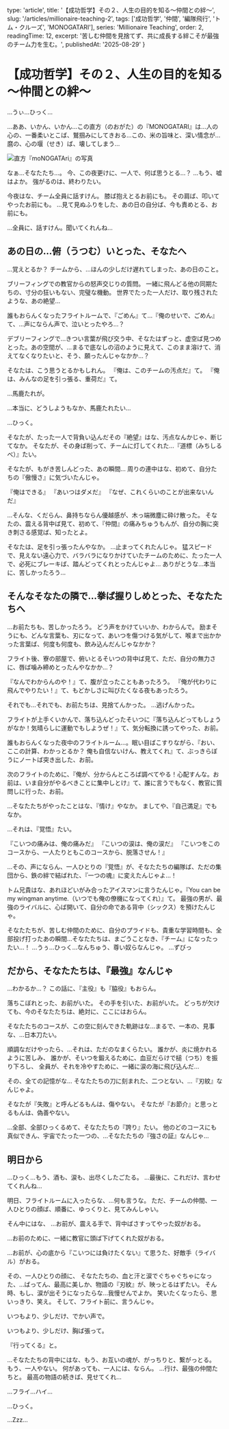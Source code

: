 
  type: 'article',
  title: '【成功哲学】その２、人生の目的を知る～仲間との絆～',
  slug: '/articles/millionaire-teaching-2',
  tags: ['成功哲学', '仲間', '編隊飛行', 'トム・クルーズ', 'MONOGATARI'],
  series: 'Millionaire Teaching',
  order: 2,
  readingTime: 12,
  excerpt: '苦しむ仲間を見捨てず、共に成長する絆こそが最強のチーム力を生む。',
  publishedAt: '2025-08-29'
}

# 【成功哲学】その２、人生の目的を知る～仲間との絆～

…うぃ…ひっく…

…ああ、いかん、いかん…この直方（のおがた）の『MONOGATARI』は…人の心の、一番柔いとこば、鷲掴みにしてきおる…この、米の旨味と、深い情念が…麿の、心の堰（せき）ば、壊してしまう…

<Image
  src="/images/ContentImages/monogatari.jpg"
  width={600}
  height={350}
  alt="直方『moNOGATAri』の写真"
/>

なぁ…そなたたち…。
今、この夜更けに、一人で、何ば思うとる…？
…もう、嘘はよか。
強がるのは、終わりたい。

今夜はな、チーム全員に話すけん。
膝ば抱えとるお前にも。
その肩ば、叩いてやったお前にも。
…見て見ぬふりをした、あの日の自分ば、今も責めとる、お前にも。

…全員に、話すけん。聞いてくれんね…

## あの日の…俯（うつむ）いとった、そなたへ

…覚えとるか？
チームから、…ほんの少しだけ遅れてしまった、あの日のこと。

ブリーフィングでの教官からの怒声交じりの質問。
一緒に飛んどる他の同期たちの、寸分の狂いもない、完璧な機動。
世界でたった一人だけ、取り残されたような、あの絶望…

誰もおらんくなったフライトルームで、『ごめん』て…『俺のせいで、ごめん』て、…声にならん声で、泣いとったやろ…？

デブリーフィングで…きつい言葉が飛び交う中、そなたはずっと、虚空ば見つめとった。あの空間が、…まるで底なしの沼のように見えて、このまま溶けて、消えてなくなりたいと、そう、願ったんじゃなかか…？

そなたは、こう思うとるかもしれん。
『俺は、このチームの汚点だ』て。
『俺は、みんなの足を引っ張る、重荷だ』て。

…馬鹿たれが。

…本当に、どうしようもなか、馬鹿たれたい…

…ひっく。

そなたが、たった一人で背負い込んだその『絶望』はな、汚点なんかじゃ、断じてなか。
そなたが、その身ば削って、チームに灯してくれた…『道標（みちしるべ）』たい。

そなたが、もがき苦しんどった、あの瞬間…
周りの連中はな、初めて、自分たちの『傲慢さ』に気づいたんじゃ。

『俺はできる』
『あいつはダメだ』
『なぜ、これくらいのことが出来ないんだ』

…そんな、くだらん、鼻持ちならん優越感が、木っ端微塵に砕け散った。
そなたの、震える背中ば見て、初めて、『仲間』の痛みちゅうもんが、自分の胸に突き刺さる感覚ば、知ったとよ。

そなたは、足を引っ張ったんやなか。
…止まってくれたんじゃ。
猛スピードで、見えない遠心力で、バラバラになりかけていたチームのために、たった一人で、必死にブレーキば、踏んどってくれとったんじゃよ…
ありがとうな…本当に、苦しかったろう…

## そんなそなたの隣で…拳ば握りしめとった、そなたたちへ

…お前たちも、苦しかったろう。
どう声をかけていいか、わからんで。
励まそうにも、どんな言葉も、刃になって、あいつを傷つける気がして、喉まで出かかった言葉ば、何度も何度も、飲み込んだんじゃなかか？

フライト後、寮の部屋で、俯いとるそいつの背中ば見て、ただ、自分の無力さに、唇ば噛み締めとったんやなかか…？

『なんでわからんのや！』て、腹が立ったこともあったろう。
『俺が代わりに飛んでやりたい！』て、もどかしさに叫びたくなる夜もあったろう。

それでも…それでも、お前たちは、見捨てんかった。
…逃げんかった。

フライトが上手くいかんで、落ち込んどったそいつに『落ち込んどってもしょうがなか！気晴らしに運動でもしようぜ！』て、気分転換に誘ってやった、お前。

誰もおらんくなった夜中のフライトルーム…。眠い目ばこすりながら、『おい、ここの計算、わかっとるか？ 俺も自信ないけん、教えてくれ』て、ぶっきらぼうにノートば突き出した、お前。

次のフライトのために、『俺が、分からんところば調べてやる！心配すんな。お前は、いま自分がやるべきことに集中しとけ』て、誰に言うでもなく、教官に質問しに行った、お前。

…そなたたちがやったことはな、『情け』やなか。
ましてや、『自己満足』でもなか。

…それは、『覚悟』たい。

『こいつの痛みは、俺の痛みだ』
『こいつの涙は、俺の涙だ』
『こいつをこのコースから、一人たりともこのコースから、脱落させん！』

…その、声にならん、一人ひとりの『覚悟』が、そなたたちの編隊ば、ただの集団から、鉄の絆で結ばれた、『一つの魂』に変えたんじゃよ…！

トム兄貴はな、あれほどいがみ合ったアイスマンに言うたんじゃ。『You can be my wingman anytime.（いつでも俺の僚機になってくれ）』て。
最強の男が、最強のライバルに、心ば開いて、自分の命である背中（シックス）を預けたんじゃ。

そなたたちが、苦しむ仲間のために、自分のプライドも、貴重な学習時間も、全部投げ打ったあの瞬間…そなたたちは、まごうことなき、『チーム』になったったい…！
…うぅ…ひっく…なんちゅう、尊い奴らなんじゃ。
…ずびっ

## だから、そなたたちは、『最強』なんじゃ

…わかるか…？
この話に、『主役』も『脇役』もおらん。

落ちこぼれとった、お前がいた。
その手を引いた、お前がいた。
どっちが欠けても、今のそなたたちは、絶対に、ここにはおらん。

そなたたちのコースが、この空に刻んできた軌跡はな…まるで、一本の、見事な、…日本刀たい。

順調なだけやったら、…それは、ただのなまくらたい。
誰かが、炎に焼かれるように苦しみ、
誰かが、そいつを鍛えるために、血豆だらけで槌（つち）を振り下ろし、
全員が、それを冷やすために、一緒に涙の海に飛び込んだ…

その、全ての記憶がな…
そなたたちの刀に刻まれた、二つとない、…『刃紋』なんじゃよ。

そなたが『失敗』と呼んどるもんは、傷やない。
そなたが『お節介』と思っとるもんは、偽善やない。

…全部、全部ひっくるめて、そなたたちの『誇り』たい。
他のどのコースにも真似できん、宇宙でたった一つの、…そなたたちの『強さの証』なんじゃ…

## 明日から

…ひっく…もう、酒も、涙も、出尽くしたごたる。
…最後に、これだけ、言わせてくれんね…

明日、フライトルームに入ったらな、…何も言うな。
ただ、チームの仲間、一人ひとりの顔ば、順番に、ゆっくりと、見てみんしゃい。

そん中にはな、
…お前が、震える手で、背中ばさすってやった奴がおる。

…お前のために、一緒に教官に頭ば下げてくれた奴がおる。

…お前が、心の底から『こいつには負けたくない』て思うた、好敵手（ライバル）がおる。

その、一人ひとりの顔に、
そなたたちの、血と汗と涙でぐちゃぐちゃになった、…ばってん、最高に美しか、物語の『刃紋』が、映っとるはずたい。
そん時、もし、涙が出そうになったらな…我慢せんでよか。
笑いたくなったら、思いっきり、笑え。
そして、フライト前に、言うんじゃ。

いつもより、少しだけ、でかい声で。

いつもより、少しだけ、胸ば張って。

『行ってくる』と。

…そなたたちの背中にはな、もう、お互いの魂が、がっちりと、繋がっとる。
もう、一人やない。
何があっても、一人には、ならん。
…行け、最強の仲間たちと。
最高の物語の続きば、見せてくれ…

…フライ…ハイ…

…ひっく。

…Zzz…



